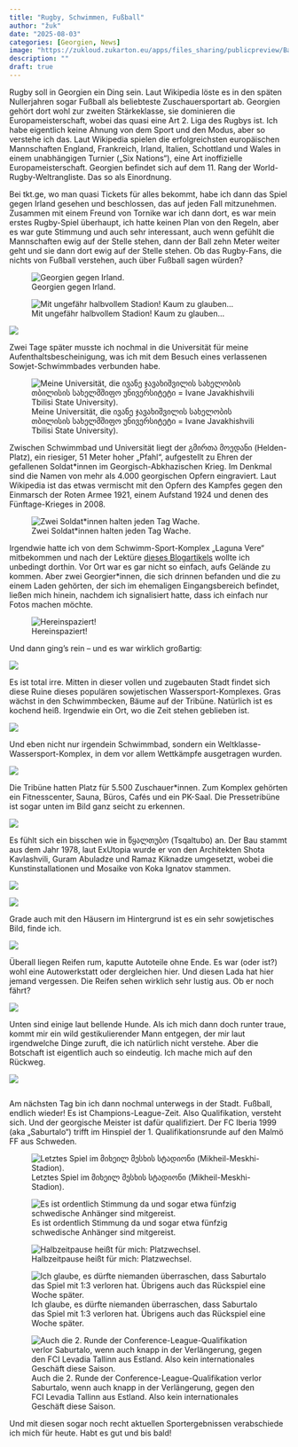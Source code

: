 ```yaml
---
title: "Rugby, Schwimmen, Fußball"
author: "žuk"
date: "2025-08-03"
categories: [Georgien, News]
image: "https://zukloud.zukarton.eu/apps/files_sharing/publicpreview/BaCGYK3EJ5T9W5F?file=/&fileId=134264&x=1920&y=1080&a=true&etag=8ba2431c7a9cc9768dc0e02e04b7bca7"
description: ""
draft: true
---
```


Rugby soll in Georgien ein Ding sein. Laut Wikipedia löste es in den späten Nullerjahren sogar Fußball als beliebteste Zuschauersportart ab. Georgien gehört dort wohl zur zweiten Stärkeklasse, sie dominieren die Europameisterschaft, wobei das quasi eine Art 2. Liga des Rugbys ist. Ich habe eigentlich keine Ahnung von dem Sport und den Modus, aber so verstehe ich das. Laut Wikipedia spielen die erfolgreichsten europäischen Mannschaften England, Frankreich, Irland, Italien, Schottland und Wales in einem unabhängigen Turnier („Six Nations“), eine Art inoffizielle Europameisterschaft. Georgien befindet sich auf dem 11. Rang der World-Rugby-Weltrangliste. Das so als Einordnung.

Bei tkt.ge, wo man quasi Tickets für alles bekommt, habe ich dann das Spiel gegen Irland gesehen und beschlossen, das auf jeden Fall mitzunehmen. Zusammen mit einem Freund von Tornike war ich dann dort, es war mein erstes Rugby-Spiel überhaupt, ich hatte keinen Plan von den Regeln, aber es war gute Stimmung und auch sehr interessant, auch wenn gefühlt die Mannschaften ewig auf der Stelle stehen, dann der Ball zehn Meter weiter geht und sie dann dort ewig auf der Stelle stehen. Ob das Rugby-Fans, die nichts von Fußball verstehen, auch über Fußball sagen würden?

![Georgien gegen Irland.](https://zukloud.zukarton.eu/apps/files_sharing/publicpreview/RJjDXddqEiiWSMz?file=/&fileId=133682&x=1920&y=1080&a=true&etag=ce1cf712129df9c3b72704151a9e3ae6)

![Mit ungefähr halbvollem Stadion! Kaum zu glauben…](https://zukloud.zukarton.eu/apps/files_sharing/publicpreview/d89qGDgsm7Xs825?file=/&fileId=133685&x=1920&y=1080&a=true&etag=4b555cee6f6e47cf99eebc6c1e8d1fd6)

![](https://zukloud.zukarton.eu/apps/files_sharing/publicpreview/aFgYnFzFwZ6SDzF?file=/&fileId=133688&x=1920&y=1080&a=true&etag=46503d7f6177c287085a4eb5d8d32d5a)

Zwei Tage später musste ich nochmal in die Universität für meine Aufenthaltsbescheinigung, was ich mit dem Besuch eines verlassenen Sowjet-Schwimmbades verbunden habe.

![Meine Universität, die ივანე ჯავახიშვილის სახელობის თბილისის სახელმშიფო უნივერსიტეტი = Ivane Javakhishvili Tbilisi State University).](https://zukloud.zukarton.eu/apps/files_sharing/publicpreview/xWZ392dxHmLbPX8?file=/&fileId=133691&x=1920&y=1080&a=true&etag=d682dc8234e26680bbd4d33834f807ab)

Zwischen Schwimmbad und Universität liegt der გმირთა მოედანი (Helden-Platz), ein riesiger, 51 Meter hoher „Pfahl“, aufgestellt zu Ehren der gefallenen Soldat\*innen im Georgisch-Abkhazischen Krieg. Im Denkmal sind die Namen von mehr als 4.000 georgischen Opfern eingraviert. Laut Wikipedia ist das etwas vermischt mit den Opfern des Kampfes gegen den Einmarsch der Roten Armee 1921, einem Aufstand 1924 und denen des Fünftage-Krieges in 2008.

![Zwei Soldat\*innen halten jeden Tag Wache.](https://zukloud.zukarton.eu/apps/files_sharing/publicpreview/srAMCYMRLyqdd7q?file=/&fileId=133694&x=1920&y=1080&a=true&etag=5cf5959eb0a0a8d834005c5a6306cbea)

Irgendwie hatte ich von dem Schwimm-Sport-Komplex „Laguna Vere“ mitbekommen und nach der Lektüre [dieses Blogartikels](https://www.exutopia.com/laguna-vere-tbilisi/) wollte ich unbedingt dorthin. Vor Ort war es gar nicht so einfach, aufs Gelände zu kommen. Aber zwei Georgier\*innen, die sich drinnen befanden und die zu einem Laden gehörten, der sich im ehemaligen Eingangsbereich befindet, ließen mich hinein, nachdem ich signalisiert hatte, dass ich einfach nur Fotos machen möchte.

![Hereinspaziert!](https://zukloud.zukarton.eu/apps/files_sharing/publicpreview/wk2wFHTnpT9Mwks?file=/&fileId=134261&x=1920&y=1080&a=true&etag=c82802583ef62119c513394c5f254a1e)

Und dann ging’s rein – und es war wirklich großartig:

![](https://zukloud.zukarton.eu/apps/files_sharing/publicpreview/3GGKa9DAcpqmqpT?file=/&fileId=134249&x=1920&y=1080&a=true&etag=cc73b23f0ba97c55c44ddceae6b2b3d4)

Es ist total irre. Mitten in dieser vollen und zugebauten Stadt findet sich diese Ruine dieses populären sowjetischen Wassersport-Komplexes. Gras wächst in den Schwimmbecken, Bäume auf der Tribüne. Natürlich ist es kochend heiß. Irgendwie ein Ort, wo die Zeit stehen geblieben ist.

![](https://zukloud.zukarton.eu/apps/files_sharing/publicpreview/CCX43EXzqXCiKXy?file=/&fileId=134246&x=1920&y=1080&a=true&etag=9970d1b6306f5c2c47ae5ae76d2205d6)

Und eben nicht nur irgendein Schwimmbad, sondern ein Weltklasse-Wassersport-Komplex, in dem vor allem Wettkämpfe ausgetragen wurden.

![](https://zukloud.zukarton.eu/apps/files_sharing/publicpreview/mLP2HXmznogrGmB?file=/&fileId=134237&x=1920&y=1080&a=true&etag=66c94d7d95c96cd3ae7724782584c725)

Die Tribüne hatten Platz für 5.500 Zuschauer\*innen. Zum Komplex gehörten ein Fitnesscenter, Sauna, Büros, Cafés und ein PK-Saal. Die Pressetribüne ist sogar unten im Bild ganz seicht zu erkennen.

![](https://zukloud.zukarton.eu/apps/files_sharing/publicpreview/ZCapxX9ejWLJZMc?file=/&fileId=134240&x=1920&y=1080&a=true&etag=a4eedaaa106fbbc834bc4316bf9bcf4a)

Es fühlt sich ein bisschen wie in წყალთუბო (Tsqaltubo) an. Der Bau stammt aus dem Jahr 1978, laut ExUtopia wurde er von den Architekten Shota Kavlashvili, Guram Abuladze und Ramaz Kiknadze umgesetzt, wobei die Kunstinstallationen und Mosaike von Koka Ignatov stammen.

![](https://zukloud.zukarton.eu/apps/files_sharing/publicpreview/zLDZZydcTLAAet8?file=/&fileId=134243&x=1920&y=1080&a=true&etag=9c162de37fc46234a828faeae7a3d0df)

![](https://zukloud.zukarton.eu/apps/files_sharing/publicpreview/86nCYWYeR7kJLBr?file=/&fileId=134252&x=1920&y=1080&a=true&etag=abb7b3111dc7abf75f9adabc74b731e2)

Grade auch mit den Häusern im Hintergrund ist es ein sehr sowjetisches Bild, finde ich.

![](https://zukloud.zukarton.eu/apps/files_sharing/publicpreview/HanQPzxL79qMeKg?file=/&fileId=134258&x=1920&y=1080&a=true&etag=2799fa5e2a625912d0dc851f675c5cab)

Überall liegen Reifen rum, kaputte Autoteile ohne Ende. Es war (oder ist?) wohl eine Autowerkstatt oder dergleichen hier. Und diesen Lada hat hier jemand vergessen. Die Reifen sehen wirklich sehr lustig aus. Ob er noch fährt?

![](https://zukloud.zukarton.eu/apps/files_sharing/publicpreview/BaCGYK3EJ5T9W5F?file=/&fileId=134264&x=1920&y=1080&a=true&etag=8ba2431c7a9cc9768dc0e02e04b7bca7)

Unten sind einige laut bellende Hunde. Als ich mich dann doch runter traue, kommt mir ein wild gestikulierender Mann entgegen, der mir laut irgendwelche Dinge zuruft, die ich natürlich nicht verstehe. Aber die Botschaft ist eigentlich auch so eindeutig. Ich mache mich auf den Rückweg.

![](https://zukloud.zukarton.eu/apps/files_sharing/publicpreview/5HmEFayNJcX8gWo?file=/&fileId=134255&x=1920&y=1080&a=true&etag=6cc216d638b5f01803fcb91d6742abf6)

![]()

Am nächsten Tag bin ich dann nochmal unterwegs in der Stadt. Fußball, endlich wieder! Es ist Champions-League-Zeit. Also Qualifikation, versteht sich. Und der georgische Meister ist dafür qualifiziert. Der FC Iberia 1999 (aka „Saburtalo“) trifft im Hinspiel der 1. Qualifikationsrunde auf den Malmö FF aus Schweden.

![Letztes Spiel im მიხეილ მესხის სტადიონი (Mikheil-Meskhi-Stadion).](https://zukloud.zukarton.eu/apps/files_sharing/publicpreview/DoDkQZozrLg7HR4?file=/&fileId=134276&x=1920&y=1080&a=true&etag=708f2e476faf7d387b2e2f82474e0d95)

![Es ist ordentlich Stimmung da und sogar etwa fünfzig schwedische Anhänger sind mitgereist.](https://zukloud.zukarton.eu/apps/files_sharing/publicpreview/8YtqdeWE22Xanm8?file=/&fileId=134279&x=1920&y=1080&a=true&etag=2817645fa42e43d058bdf4b177c14c3f)

![Halbzeitpause heißt für mich: Platzwechsel.](https://zukloud.zukarton.eu/apps/files_sharing/publicpreview/Yx2bREkgW6qfL6S?file=/&fileId=134267&x=1920&y=1080&a=true&etag=b7d58489216f80f993ec0d6bd15670d5)

![Ich glaube, es dürfte niemanden überraschen, dass Saburtalo das Spiel mit 1:3 verloren hat. Übrigens auch das Rückspiel eine Woche später.](https://zukloud.zukarton.eu/apps/files_sharing/publicpreview/CjrYXkD7prydLH8?file=/&fileId=134270&x=1920&y=1080&a=true&etag=2438214629d32135b5ee576a749403f8)

![Auch die 2. Runde der Conference-League-Qualifikation verlor Saburtalo, wenn auch knapp in der Verlängerung, gegen den FCI Levadia Tallinn aus Estland. Also kein internationales Geschäft diese Saison.](https://zukloud.zukarton.eu/apps/files_sharing/publicpreview/WDf2anoPceAdnz5?file=/&fileId=134273&x=1920&y=1080&a=true&etag=3b6b77676726385210b98d404b7646f0)

Und mit diesen sogar noch recht aktuellen Sportergebnissen verabschiede ich mich für heute. Habt es gut und bis bald!
